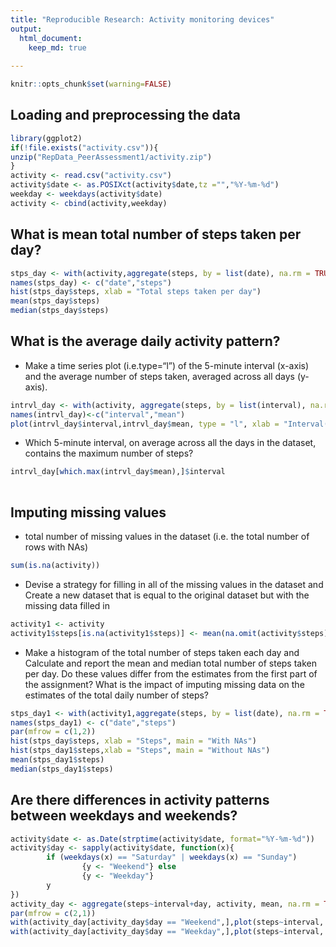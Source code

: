 ```yaml
---
title: "Reproducible Research: Activity monitoring devices"
output: 
  html_document:
    keep_md: true
    
---
```

```r
knitr::opts_chunk$set(warning=FALSE)
```
## Loading and preprocessing the data
``` r
library(ggplot2)
if(!file.exists("activity.csv")){
unzip("RepData_PeerAssessment1/activity.zip")
}
activity <- read.csv("activity.csv")
activity$date <- as.POSIXct(activity$date,tz ="","%Y-%m-%d")
weekday <- weekdays(activity$date)
activity <- cbind(activity,weekday)
```

## What is mean total number of steps taken per day?
```r
stps_day <- with(activity,aggregate(steps, by = list(date), na.rm = TRUE, FUN = sum))
names(stps_day) <- c("date","steps")
hist(stps_day$steps, xlab = "Total steps taken per day")
mean(stps_day$steps)
median(stps_day$steps)
```
## What is the average daily activity pattern?
- Make a time series plot (i.e.type="l") of the 5-minute interval (x-axis) and the average number of steps taken, averaged across all days (y-axis).
```r
intrvl_day <- with(activity, aggregate(steps, by = list(interval), na.rm = TRUE, FUN = mean))
names(intrvl_day)<-c("interval","mean")
plot(intrvl_day$interval,intrvl_day$mean, type = "l", xlab = "Interval(5min)", ylab = "Average steps taken")
```

- Which 5-minute interval, on average across all the days in the dataset, contains the maximum number of steps?
```r
intrvl_day[which.max(intrvl_day$mean),]$interval
        
```
## Imputing missing values
-  total number of missing values in the dataset (i.e. the total number of rows with NAs)
```r
sum(is.na(activity))
```
- Devise a strategy for filling in all of the missing values in the dataset and Create a new dataset that is equal to the original dataset but with the missing data filled in
```r
activity1 <- activity
activity1$steps[is.na(activity1$steps)] <- mean(na.omit(activity$steps))
```
- Make a histogram of the total number of steps taken each day and Calculate and report the mean and median total number of steps taken per day. Do these values differ from the estimates from the first part of the assignment? What is the impact of imputing missing data on the estimates of the total daily number of steps?
```r
stps_day1 <- with(activity1,aggregate(steps, by = list(date), na.rm = TRUE, FUN = sum))
names(stps_day1) <- c("date","steps")
par(mfrow = c(1,2))
hist(stps_day$steps, xlab = "Steps", main = "With NAs")
hist(stps_day1$steps,xlab = "Steps", main = "Without NAs")
mean(stps_day1$steps)
median(stps_day1$steps)
```
## Are there differences in activity patterns between weekdays and weekends?
```r
activity$date <- as.Date(strptime(activity$date, format="%Y-%m-%d"))
activity$day <- sapply(activity$date, function(x){
        if (weekdays(x) == "Saturday" | weekdays(x) == "Sunday")
                {y <- "Weekend"} else
                {y <- "Weekday"}
        y
})
activity_day <- aggregate(steps~interval+day, activity, mean, na.rm = TRUE)
par(mfrow = c(2,1))
with(activity_day[activity_day$day == "Weekend",],plot(steps~interval, type = "l", main = "Weekend"))
with(activity_day[activity_day$day == "Weekday",],plot(steps~interval, type = "l", main = "Weekday"))
```